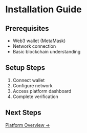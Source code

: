 # Installation Guide

## Prerequisites

- Web3 wallet (MetaMask)
- Network connection
- Basic blockchain understanding

## Setup Steps

1. Connect wallet
2. Configure network
3. Access platform dashboard
4. Complete verification

## Next Steps

[Platform Overview →](/docs/platform)
